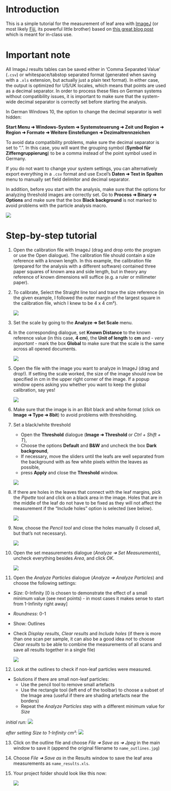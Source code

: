 # Introduction {-} 
This is a simple tutorial for the measurement of leaf area with [ImageJ](https://imagej.net) (or most likely [Fiji](https://imagej.net/Fiji), its powerful little brother) based on [this great blog post](https://rookieecologist.wordpress.com/2016/11/21/how-to-measure-leaf-area-in-imagej/) which is meant for in-class use.


# Important note {-}
All ImageJ results tables can be saved either in 'Comma Separated Value' (`.csv`) or whitespace/tabstop separated format (generated when saving with a `.xls` extension, but actually just a plain text format). In either case, the output is optimized for US/UK locales, which means that points are used as a decimal separator. In order to process these files on German systems without compatibility issues, it is important to make sure that the system-wide decimal separator is correctly set before starting the analysis.

In German Windows 10, the option to change the decimal separator is well hidden:

__Start Menu ➜ Windows-System ➜ Systemsteuerung ➜ Zeit und Region ➜  Region ➜ Formate ➜ Weitere Einstellungen ➜ Dezimaltrennzeichen__  

To avoid data compatibility problems, make sure the decimal separator is set to ".". In this case, you will want the grouping symbol (__Symbol für Zifferngruppierung__) to be a comma instead of the point symbol used in Germany.

If you do not want to change your system settings, you can alternatively export everything in a `.csv` format and use Excel's __Daten ➜ Text in Spalten__ menu to manually set field delimitor and decimal separator.

In addition, before you start with the analysis, make sure that the options for analyzing threshold images are correctly set. Go to __Process ➜ Binary ➜ Options__ and make sure that the box __Black background__ is not marked to avoid problems with the particle analysis macro.

![](figures/binary_options.png)



# Step-by-step tutorial

1. Open the calibration file with ImageJ (drag and drop onto the program or use the Open dialogue). The calibration file should contain a size reference with a known length. In this example, the calibration file (prepared for the analysis with a different software) contained three paper squares of known area and side length, but in theory any reference of known dimensions will suffice (e.g. a ruler or millimeter paper). 

2. To calibrate, Select the Straight line tool and trace the size reference (in the given example, I followed the outer margin of the largest square in the calibration file, which I knew to be 4 x 4 cm²).

    ![](figures/fig1.png)


3. Set the scale by going to the __Analyze ➜ Set Scale__ menu.


4. In the corresponding dialogue, set **Known Distance** to the known reference value (in this case, **4 cm**), the **Unit of length** to **cm** and - *very important* - mark the box **Global** to make sure that the scale is the same across all opened documents.

    ![](figures/fig2.png)

5. Open the file with the image you want to analyze in ImageJ (drag and drop!). If setting the scale worked, the size of the image should now be specified in cm in the upper right corner of the image. If a popup window opens asking you whether you want to keep the global calibration, say yes!

    ![](figures/fig3.png)


6. Make sure that the image is in an 8bit black and white format (click on __Image ➜ Type ➜ 8bit__) to avoid problems with thresholding. 

7. Set a black/white threshold
    * Open the __Threshold__ dialogue (__Image  ➜  Threshold__ or _Ctrl + Shift + T_),
    * Choose the options __Default__ and __B&W__ and uncheck the box __Dark background__,
    * If necessary, move the sliders until the leafs are well separated from the background with as few white pixels within the leaves as possible,
    * press __Apply__ and close the __Threshold__ window.

    ![](figures/fig4.png)

8. If there are holes in the leaves that connect with the leaf margins, pick the _Pipette_ tool and click on a black area in the image. Holes that are in the middle of the leaf do not have to be fixed as they will not affect the measurement if the "Include holes" option is selected (see below).

    ![](figures/fig5.png)

9. Now, choose the _Pencil tool_ and close the holes manually (I closed all, but that's not necessary).

    ![](figures/fig6.png)

10. Open the set measurements dialogue (_Analyze ➜ Set Measurements_), uncheck everything besides _Area_, and click _OK_.

    ![](figures/fig7.png)

11. Open the _Analyze Particles_ dialogue (_Analyze ➜ Analyze Particles_) and choose the following settings:
  * _Size_: 0-Infinity [0 is chosen to demonstrate the effect of a small minimum value (see next points) - in most cases it makes sense to start from 1-Infinity right away]
  * _Roundness_: 0-1 
  * Show: Outlines
  * Check _Display results_, _Clear results_ and _Include holes_ (if there is more than one scan per sample, it can also be a good idea _not_ to choose _Clear results_ to be able to combine the measurements of all scans and save all results together in a single file)

    ![](figures/fig8.png)

12. Look at the outlines to check if non-leaf particles were measured.
  * Solutions if there are small non-leaf particles:
    * Use the pencil tool to remove small artefacts
    * Use the rectangle tool (left end of the toolbar) to choose a subset of the Image area (useful if there are shading artefacts near the borders)
    * Repeat the _Analyze Particles_ step with a different minimum value for _Size_


_initial run:_
    ![](figures/fig9.png)

_after setting Size to 1-Infinity cm²:_
    ![](figures/fig10.png)

13. Click on the outline file and choose _File ➜ Save as ➜ Jpeg_ in the main window to save it (append the original filename to `name_outlines.jpg`)


14. Choose  _File ➜ Save as_ in the Results window to save the leaf area measurements as `name_results.xls`.

15. Your project folder should look like this now:

    ![](figures/fig11.png)


